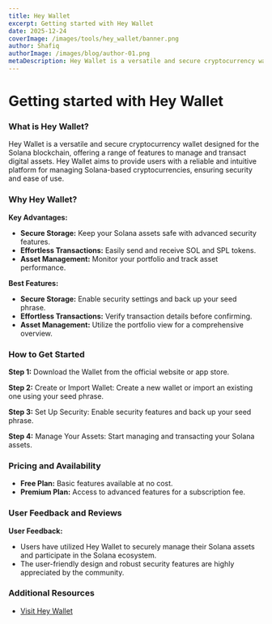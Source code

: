 ```yaml
---
title: Hey Wallet
excerpt: Getting started with Hey Wallet
date: 2025-12-24
coverImage: /images/tools/hey_wallet/banner.png
author: Shafiq
authorImage: /images/blog/author-01.png
metaDescription: Hey Wallet is a versatile and secure cryptocurrency wallet. Learn what it is & get started with it today. Find Dexscreener, Solana Explorer and other tools today.
---
```


# Getting started with Hey Wallet

### What is Hey Wallet?

Hey Wallet is a versatile and secure cryptocurrency wallet designed for the Solana blockchain, offering a range of features to manage and transact digital assets. Hey Wallet aims to provide users with a reliable and intuitive platform for managing Solana-based cryptocurrencies, ensuring security and ease of use.

### Why Hey Wallet?

**Key Advantages:**
- **Secure Storage:** Keep your Solana assets safe with advanced security features.
- **Effortless Transactions:** Easily send and receive SOL and SPL tokens.
- **Asset Management:** Monitor your portfolio and track asset performance.

**Best Features:**
- **Secure Storage:** Enable security settings and back up your seed phrase.
- **Effortless Transactions:** Verify transaction details before confirming.
- **Asset Management:** Utilize the portfolio view for a comprehensive overview.

### How to Get Started

**Step 1:** Download the Wallet from the official website or app store.

**Step 2:** Create or Import Wallet: Create a new wallet or import an existing one using your seed phrase.

**Step 3:** Set Up Security: Enable security features and back up your seed phrase.

**Step 4:** Manage Your Assets: Start managing and transacting your Solana assets.

### Pricing and Availability

- **Free Plan:** Basic features available at no cost.
- **Premium Plan:** Access to advanced features for a subscription fee.

### User Feedback and Reviews

**User Feedback:**
- Users have utilized Hey Wallet to securely manage their Solana assets and participate in the Solana ecosystem.
- The user-friendly design and robust security features are highly appreciated by the community.

### Additional Resources

- [Visit Hey Wallet](https://heywallet.com)